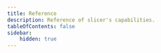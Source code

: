 ```yaml
---
title: Reference
description: Reference of slicer's capabilities.
tableOfContents: false
sidebar:
    hidden: true
---
```



<CardGrid>
    <LinkCard title="Disassembly" description="Disassemble and decompile Java class files." href="/reference/disasm" />
    <LinkCard
        title="Flow graph"
        description="Visualize bytecode control flow in a simple flow graph."
        href="/reference/flow"
    />
</CardGrid>
